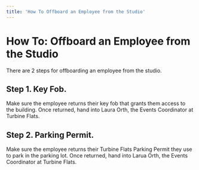 ```yaml
---
title: 'How To Offboard an Employee from the Studio'
---
```


# How To: Offboard an Employee from the Studio

There are 2 steps for offboarding an employee from the studio.

## Step 1. Key Fob.

Make sure the employee returns their key fob that grants them access to the building. Once returned, hand into Laura Orth, the Events Coordinator at Turbine Flats.

## Step 2. Parking Permit.

Make sure the employee returns their Turbine Flats Parking Permit they use to park in the parking lot. Once returned, hand into Larua Orth, the Events Coordinator at Turbine Flats.
